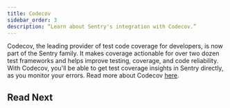 ```yaml
---
title: Codecov
sidebar_order: 3
description: “Learn about Sentry's integration with Codecov.”
---
```


Codecov, the leading provider of test code coverage for developers, is now part of the Sentry family. It makes coverage actionable for over two dozen test frameworks and helps improve testing, coverage, and code reliability. With Codecov, you'll be able to get test coverage insights in Sentry directly, as you monitor your errors. Read more about Codecov [here](https://docs.codecov.com/docs/about-code-coverage).

## Read Next

<PageGrid />
